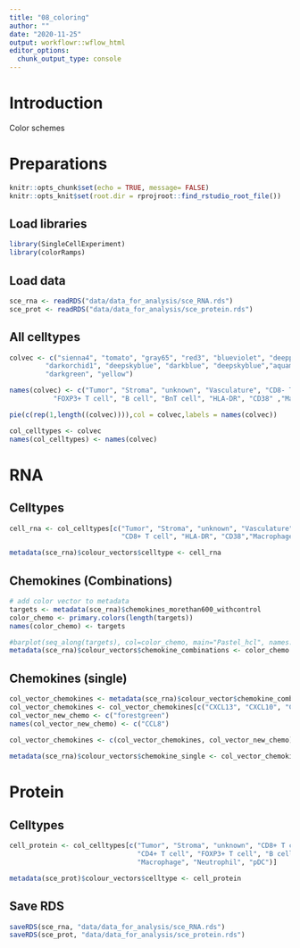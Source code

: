 ```yaml
---
title: "08_coloring"
author: ""
date: "2020-11-25"
output: workflowr::wflow_html
editor_options:
  chunk_output_type: console
---
```


# Introduction
Color schemes

# Preparations

```r
knitr::opts_chunk$set(echo = TRUE, message= FALSE)
knitr::opts_knit$set(root.dir = rprojroot::find_rstudio_root_file())
```

## Load libraries

```r
library(SingleCellExperiment)
library(colorRamps)
```

## Load data

```r
sce_rna <- readRDS("data/data_for_analysis/sce_RNA.rds")
sce_prot <- readRDS("data/data_for_analysis/sce_protein.rds")
```

## All celltypes

```r
colvec <- c("sienna4", "tomato", "gray65", "red3", "blueviolet", "deeppink", "blueviolet",
         "darkorchid1", "deepskyblue", "darkblue", "deepskyblue","aquamarine", "green",
         "darkgreen", "yellow")

names(colvec) <- c("Tumor", "Stroma", "unknown", "Vasculature", "CD8- T cell", "CD8+ T cell", "CD4+ T cell",
           "FOXP3+ T cell", "B cell", "BnT cell", "HLA-DR", "CD38" ,"Macrophage", "Neutrophil", "pDC")

pie(c(rep(1,length((colvec)))),col = colvec,labels = names(colvec))

col_celltypes <- colvec
names(col_celltypes) <- names(colvec)
```

# RNA

## Celltypes

```r
cell_rna <- col_celltypes[c("Tumor", "Stroma", "unknown", "Vasculature", "CD8- T cell", 
                            "CD8+ T cell", "HLA-DR", "CD38","Macrophage", "Neutrophil")]

metadata(sce_rna)$colour_vectors$celltype <- cell_rna
```

## Chemokines (Combinations)

```r
# add color vector to metadata
targets <- metadata(sce_rna)$chemokines_morethan600_withcontrol
color_chemo <- primary.colors(length(targets))
names(color_chemo) <- targets

#barplot(seq_along(targets), col=color_chemo, main="Pastel_hcl", names.arg = targets)
metadata(sce_rna)$colour_vectors$chemokine_combinations <- color_chemo
```

## Chemokines (single)

```r
col_vector_chemokines <- metadata(sce_rna)$colour_vector$chemokine_combinations
col_vector_chemokines <- col_vector_chemokines[c("CXCL13", "CXCL10", "CXCL9", "CCL2", "CXCL12", "CCL19", "CCL18", "CXCL8", "CCL4", "CCL22")]
col_vector_new_chemo <- c("forestgreen")
names(col_vector_new_chemo) <- c("CCL8")
  
col_vector_chemokines <- c(col_vector_chemokines, col_vector_new_chemo)

metadata(sce_rna)$colour_vectors$chemokine_single <- col_vector_chemokines
```

# Protein

## Celltypes

```r
cell_protein <- col_celltypes[c("Tumor", "Stroma", "unknown", "CD8+ T cell", 
                                "CD4+ T cell", "FOXP3+ T cell", "B cell", "BnT cell",
                                "Macrophage", "Neutrophil", "pDC")]

metadata(sce_prot)$colour_vectors$celltype <- cell_protein
```

## Save RDS

```r
saveRDS(sce_rna, "data/data_for_analysis/sce_RNA.rds")
saveRDS(sce_prot, "data/data_for_analysis/sce_protein.rds")
```
